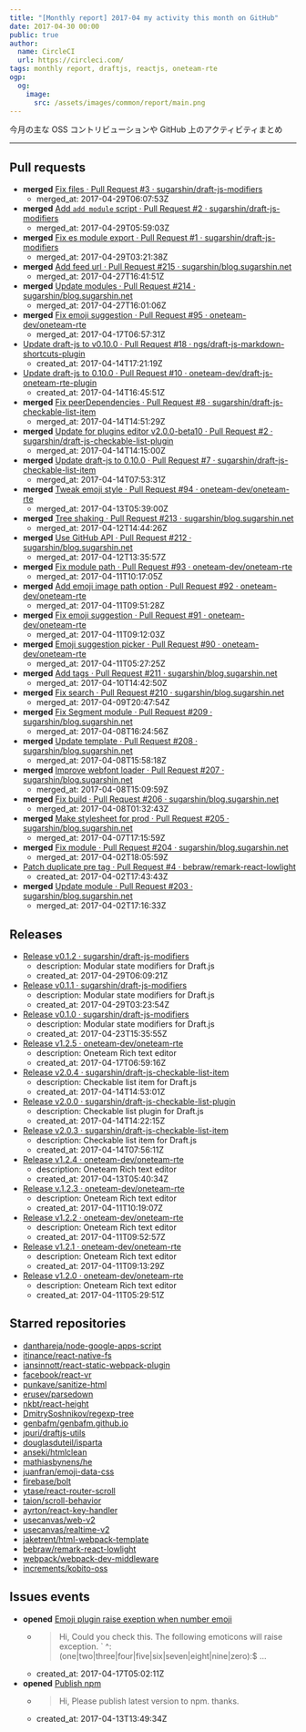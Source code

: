 ```yaml
---
title: "[Monthly report] 2017-04 my activity this month on GitHub"
date: 2017-04-30 00:00
public: true
author:
  name: CircleCI
  url: https://circleci.com/
tags: monthly report, draftjs, reactjs, oneteam-rte
ogp:
  og:
    image:
      src: /assets/images/common/report/main.png
---
```


今月の主な OSS コントリビューションや GitHub 上のアクティビティまとめ

***

## Pull requests

- **merged** [Fix files · Pull Request #3 · sugarshin/draft-js-modifiers](https://github.com/sugarshin/draft-js-modifiers/pull/3)
  - merged_at: 2017-04-29T06:07:53Z
- **merged** [Add `add module` script · Pull Request #2 · sugarshin/draft-js-modifiers](https://github.com/sugarshin/draft-js-modifiers/pull/2)
  - merged_at: 2017-04-29T05:59:03Z
- **merged** [Fix es module export · Pull Request #1 · sugarshin/draft-js-modifiers](https://github.com/sugarshin/draft-js-modifiers/pull/1)
  - merged_at: 2017-04-29T03:21:38Z
- **merged** [Add feed url · Pull Request #215 · sugarshin/blog.sugarshin.net](https://github.com/sugarshin/blog.sugarshin.net/pull/215)
  - merged_at: 2017-04-27T16:41:51Z
- **merged** [Update modules · Pull Request #214 · sugarshin/blog.sugarshin.net](https://github.com/sugarshin/blog.sugarshin.net/pull/214)
  - merged_at: 2017-04-27T16:01:06Z
- **merged** [Fix emoji suggestion · Pull Request #95 · oneteam-dev/oneteam-rte](https://github.com/oneteam-dev/oneteam-rte/pull/95)
  - merged_at: 2017-04-17T06:57:31Z
- [Update draft-js to v0.10.0 · Pull Request #18 · ngs/draft-js-markdown-shortcuts-plugin](https://github.com/ngs/draft-js-markdown-shortcuts-plugin/pull/18)
  - created_at: 2017-04-14T17:21:19Z
- [Update draft-js to 0.10.0 · Pull Request #10 · oneteam-dev/draft-js-oneteam-rte-plugin](https://github.com/oneteam-dev/draft-js-oneteam-rte-plugin/pull/10)
  - created_at: 2017-04-14T16:45:51Z
- **merged** [Fix peerDependencies · Pull Request #8 · sugarshin/draft-js-checkable-list-item](https://github.com/sugarshin/draft-js-checkable-list-item/pull/8)
  - merged_at: 2017-04-14T14:51:29Z
- **merged** [Update for plugins editor v2.0.0-beta10 · Pull Request #2 · sugarshin/draft-js-checkable-list-plugin](https://github.com/sugarshin/draft-js-checkable-list-plugin/pull/2)
  - merged_at: 2017-04-14T14:15:00Z
- **merged** [Update draft-js to 0.10.0 · Pull Request #7 · sugarshin/draft-js-checkable-list-item](https://github.com/sugarshin/draft-js-checkable-list-item/pull/7)
  - merged_at: 2017-04-14T07:53:31Z
- **merged** [Tweak emoji style · Pull Request #94 · oneteam-dev/oneteam-rte](https://github.com/oneteam-dev/oneteam-rte/pull/94)
  - merged_at: 2017-04-13T05:39:00Z
- **merged** [Tree shaking · Pull Request #213 · sugarshin/blog.sugarshin.net](https://github.com/sugarshin/blog.sugarshin.net/pull/213)
  - merged_at: 2017-04-12T14:44:26Z
- **merged** [Use GitHub API · Pull Request #212 · sugarshin/blog.sugarshin.net](https://github.com/sugarshin/blog.sugarshin.net/pull/212)
  - merged_at: 2017-04-12T13:35:57Z
- **merged** [Fix module path · Pull Request #93 · oneteam-dev/oneteam-rte](https://github.com/oneteam-dev/oneteam-rte/pull/93)
  - merged_at: 2017-04-11T10:17:05Z
- **merged** [Add emoji image path option · Pull Request #92 · oneteam-dev/oneteam-rte](https://github.com/oneteam-dev/oneteam-rte/pull/92)
  - merged_at: 2017-04-11T09:51:28Z
- **merged** [Fix emoji suggestion · Pull Request #91 · oneteam-dev/oneteam-rte](https://github.com/oneteam-dev/oneteam-rte/pull/91)
  - merged_at: 2017-04-11T09:12:03Z
- **merged** [Emoji suggestion picker · Pull Request #90 · oneteam-dev/oneteam-rte](https://github.com/oneteam-dev/oneteam-rte/pull/90)
  - merged_at: 2017-04-11T05:27:25Z
- **merged** [Add tags · Pull Request #211 · sugarshin/blog.sugarshin.net](https://github.com/sugarshin/blog.sugarshin.net/pull/211)
  - merged_at: 2017-04-10T14:42:50Z
- **merged** [Fix search · Pull Request #210 · sugarshin/blog.sugarshin.net](https://github.com/sugarshin/blog.sugarshin.net/pull/210)
  - merged_at: 2017-04-09T20:47:54Z
- **merged** [Fix Segment module · Pull Request #209 · sugarshin/blog.sugarshin.net](https://github.com/sugarshin/blog.sugarshin.net/pull/209)
  - merged_at: 2017-04-08T16:24:56Z
- **merged** [Update template · Pull Request #208 · sugarshin/blog.sugarshin.net](https://github.com/sugarshin/blog.sugarshin.net/pull/208)
  - merged_at: 2017-04-08T15:58:18Z
- **merged** [Improve webfont loader · Pull Request #207 · sugarshin/blog.sugarshin.net](https://github.com/sugarshin/blog.sugarshin.net/pull/207)
  - merged_at: 2017-04-08T15:09:59Z
- **merged** [Fix build · Pull Request #206 · sugarshin/blog.sugarshin.net](https://github.com/sugarshin/blog.sugarshin.net/pull/206)
  - merged_at: 2017-04-08T01:32:43Z
- **merged** [Make stylesheet for prod · Pull Request #205 · sugarshin/blog.sugarshin.net](https://github.com/sugarshin/blog.sugarshin.net/pull/205)
  - merged_at: 2017-04-07T17:15:59Z
- **merged** [Fix module · Pull Request #204 · sugarshin/blog.sugarshin.net](https://github.com/sugarshin/blog.sugarshin.net/pull/204)
  - merged_at: 2017-04-02T18:05:59Z
- [Patch duplicate pre tag · Pull Request #4 · bebraw/remark-react-lowlight](https://github.com/bebraw/remark-react-lowlight/pull/4)
  - created_at: 2017-04-02T17:43:43Z
- **merged** [Update module · Pull Request #203 · sugarshin/blog.sugarshin.net](https://github.com/sugarshin/blog.sugarshin.net/pull/203)
  - merged_at: 2017-04-02T17:16:33Z

## Releases

- [Release v0.1.2 · sugarshin/draft-js-modifiers](https://github.com/sugarshin/draft-js-modifiers/releases/tag/v0.1.2)
  - description: Modular state modifiers for Draft.js
  - created_at: 2017-04-29T06:09:21Z
- [Release v0.1.1 · sugarshin/draft-js-modifiers](https://github.com/sugarshin/draft-js-modifiers/releases/tag/v0.1.1)
  - description: Modular state modifiers for Draft.js
  - created_at: 2017-04-29T03:23:54Z
- [Release v0.1.0 · sugarshin/draft-js-modifiers](https://github.com/sugarshin/draft-js-modifiers/releases/tag/v0.1.0)
  - description: Modular state modifiers for Draft.js
  - created_at: 2017-04-23T15:35:55Z
- [Release v1.2.5 · oneteam-dev/oneteam-rte](https://github.com/oneteam-dev/oneteam-rte/releases/tag/v1.2.5)
  - description: Oneteam Rich text editor
  - created_at: 2017-04-17T06:59:16Z
- [Release v2.0.4 · sugarshin/draft-js-checkable-list-item](https://github.com/sugarshin/draft-js-checkable-list-item/releases/tag/v2.0.4)
  - description: Checkable list item for Draft.js
  - created_at: 2017-04-14T14:53:01Z
- [Release v2.0.0 · sugarshin/draft-js-checkable-list-plugin](https://github.com/sugarshin/draft-js-checkable-list-plugin/releases/tag/v2.0.0)
  - description: Checkable list plugin for Draft.js
  - created_at: 2017-04-14T14:22:15Z
- [Release v2.0.3 · sugarshin/draft-js-checkable-list-item](https://github.com/sugarshin/draft-js-checkable-list-item/releases/tag/v2.0.3)
  - description: Checkable list item for Draft.js
  - created_at: 2017-04-14T07:56:11Z
- [Release v1.2.4 · oneteam-dev/oneteam-rte](https://github.com/oneteam-dev/oneteam-rte/releases/tag/v1.2.4)
  - description: Oneteam Rich text editor
  - created_at: 2017-04-13T05:40:34Z
- [Release v.1.2.3 · oneteam-dev/oneteam-rte](https://github.com/oneteam-dev/oneteam-rte/releases/tag/v.1.2.3)
  - description: Oneteam Rich text editor
  - created_at: 2017-04-11T10:19:07Z
- [Release v1.2.2 · oneteam-dev/oneteam-rte](https://github.com/oneteam-dev/oneteam-rte/releases/tag/v1.2.2)
  - description: Oneteam Rich text editor
  - created_at: 2017-04-11T09:52:57Z
- [Release v1.2.1 · oneteam-dev/oneteam-rte](https://github.com/oneteam-dev/oneteam-rte/releases/tag/v1.2.1)
  - description: Oneteam Rich text editor
  - created_at: 2017-04-11T09:13:29Z
- [Release v1.2.0 · oneteam-dev/oneteam-rte](https://github.com/oneteam-dev/oneteam-rte/releases/tag/v1.2.0)
  - description: Oneteam Rich text editor
  - created_at: 2017-04-11T05:29:51Z

## Starred repositories

- [danthareja/node-google-apps-script](https://github.com/danthareja/node-google-apps-script)
- [itinance/react-native-fs](https://github.com/itinance/react-native-fs)
- [iansinnott/react-static-webpack-plugin](https://github.com/iansinnott/react-static-webpack-plugin)
- [facebook/react-vr](https://github.com/facebook/react-vr)
- [punkave/sanitize-html](https://github.com/punkave/sanitize-html)
- [erusev/parsedown](https://github.com/erusev/parsedown)
- [nkbt/react-height](https://github.com/nkbt/react-height)
- [DmitrySoshnikov/regexp-tree](https://github.com/DmitrySoshnikov/regexp-tree)
- [genbafm/genbafm.github.io](https://github.com/genbafm/genbafm.github.io)
- [jpuri/draftjs-utils](https://github.com/jpuri/draftjs-utils)
- [douglasduteil/isparta](https://github.com/douglasduteil/isparta)
- [anseki/htmlclean](https://github.com/anseki/htmlclean)
- [mathiasbynens/he](https://github.com/mathiasbynens/he)
- [juanfran/emoji-data-css](https://github.com/juanfran/emoji-data-css)
- [firebase/bolt](https://github.com/firebase/bolt)
- [ytase/react-router-scroll](https://github.com/ytase/react-router-scroll)
- [taion/scroll-behavior](https://github.com/taion/scroll-behavior)
- [ayrton/react-key-handler](https://github.com/ayrton/react-key-handler)
- [usecanvas/web-v2](https://github.com/usecanvas/web-v2)
- [usecanvas/realtime-v2](https://github.com/usecanvas/realtime-v2)
- [jaketrent/html-webpack-template](https://github.com/jaketrent/html-webpack-template)
- [bebraw/remark-react-lowlight](https://github.com/bebraw/remark-react-lowlight)
- [webpack/webpack-dev-middleware](https://github.com/webpack/webpack-dev-middleware)
- [increments/kobito-oss](https://github.com/increments/kobito-oss)

## Issues events

- **opened** [Emoji plugin raise exeption when number emoji](https://github.com/draft-js-plugins/draft-js-plugins/issues/717)
  - > Hi,    Could you check this. The following emoticons will raise exception.    `  ^:(one|two|three|four|five|six|seven|eight|nine|zero):$ ...
  - created_at: 2017-04-17T05:02:11Z
- **opened** [Publish npm](https://github.com/iamcal/emoji-data/issues/84)
  - > Hi,    Please publish latest version to npm. thanks.
  - created_at: 2017-04-13T13:49:34Z
